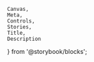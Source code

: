     Canvas,
    Meta,
    Controls,
    Stories,
    Title,
    Description
} from '@storybook/blocks';

<Meta of={spinnerStories} />

<Title of={spinnerStories} />
<Description of={spinnerStories} />

<Canvas of={spinnerStories.spinner} />
<Controls of={spinnerStories.spinner} />

# Usage Docs

<br />

## Sizing

The 64px spinner is a less commonly used size reserved for large negative empty space. Only one 64px spinner should be used on a single screen at one time.

The 32px spinner is a more commonly used size for negative empty space. No more than three 32px spinners should be used on a single screen at one time.

The 16px spinner is the most compact option for tight spaces such as grid cells and dense UI interfaces without much negative empty space.

Multiple 16px spinners can be used on a single screen at one time.

## Styling / Theme

Use the `default` appearance Color UI version for backgrounds with color (e.g. purple, blue). Do not use the `accent` appearance on any colored backgrounds, instead use the `default` Color UI version.

See the `size` and `appearance` usage details for information on customizing the spinner size and guidance for which appearance to use.

## Accessibility

A low-motion/low-frame rate version of the spinner is also available. It can be activated by enabling `prefers-reduced-motion`.

When using colored backgrounds, confirm with your designer that a 3:1 contrast ratio is met.
